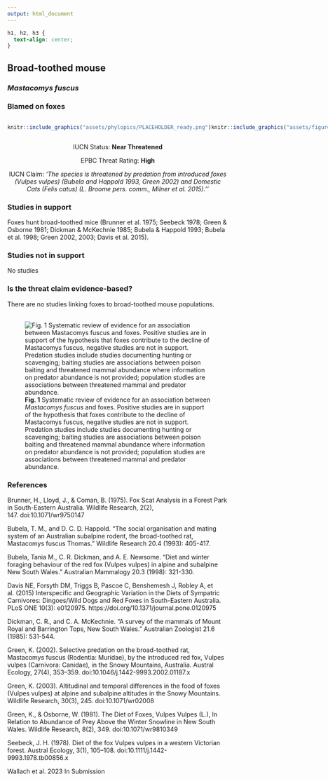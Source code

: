 ```yaml
---
output: html_document
---
```

```css
h1, h2, h3 {
  text-align: center;
}
```

## **Broad-toothed mouse**
### *Mastacomys fuscus*
### Blamed on foxes

:::: {style="display: flex;"}

::: {}
  ```r
  knitr::include_graphics("assets/phylopics/PLACEHOLDER_ready.png")
  ```
:::

::: {}

:::

::: {}
  ```r
  knitr::include_graphics("assets/figures/Map_Fox_Mastacomys fuscus.png")
  ```
:::

::::
<center>
IUCN Status: **Near Threatened**

EPBC Threat Rating: **High**

IUCN Claim: *'The species is threatened by predation from introduced foxes (Vulpes vulpes) (Bubela and Happold 1993, Green 2002) and Domestic Cats (Felis catus) (L. Broome pers. comm., Milner et al. 2015).''*

</center>

### Studies in support

Foxes hunt broad-toothed mice (Brunner et al. 1975; Seebeck 1978; Green & Osborne 1981; Dickman & McKechnie 1985; Bubela & Happold 1993; Bubela et al. 1998; Green 2002, 2003; Davis et al. 2015).

### Studies not in support

No studies

### Is the threat claim evidence-based?

There are no studies linking foxes to broad-toothed mouse populations.
<br>
<br>

![**Fig. 1**  Systematic review of evidence for an association between *Mastacomys fuscus* and foxes. Positive studies are in support of the hypothesis that foxes contribute to the decline of Mastacomys fuscus, negative studies are not in support. Predation studies include studies documenting hunting or scavenging; baiting studies are associations between poison baiting and threatened mammal abundance where information on predator abundance is not provided; population studies are associations between threatened mammal and predator abundance.](assets/figures/Main_Evidence_Fox_Mastacomys fuscus.png)

### References

Brunner, H., Lloyd, J., & Coman, B. (1975). Fox Scat Analysis in a Forest Park in South-Eastern Australia. Wildlife Research, 2(2), 147. doi:10.1071/wr9750147

Bubela, T. M., and D. C. D. Happold. "The social organisation and mating system of an Australian subalpine rodent, the broad-toothed rat, Mastacomys fuscus Thomas." Wildlife Research 20.4 (1993): 405-417.

Bubela, Tania M., C. R. Dickman, and A. E. Newsome. "Diet and winter foraging behaviour of the red fox (Vulpes vulpes) in alpine and subalpine New South Wales." Australian Mammalogy 20.3 (1998): 321-330.

Davis NE, Forsyth DM, Triggs B, Pascoe C, Benshemesh J, Robley A, et al. (2015) Interspecific and Geographic Variation in the Diets of Sympatric Carnivores: Dingoes/Wild Dogs and Red Foxes in South-Eastern Australia. PLoS ONE 10(3): e0120975. https://doi.org/10.1371/journal.pone.0120975

Dickman, C. R., and C. A. McKechnie. "A survey of the mammals of Mount Royal and Barrington Tops, New South Wales." Australian Zoologist 21.6 (1985): 531-544.

Green, K. (2002). Selective predation on the broad-toothed rat, Mastacomys fuscus (Rodentia: Muridae), by the introduced red fox, Vulpes vulpes (Carnivora: Canidae), in the Snowy Mountains, Australia. Austral Ecology, 27(4), 353–359. doi:10.1046/j.1442-9993.2002.01187.x 

Green, K. (2003). Altitudinal and temporal differences in the food of foxes (Vulpes vulpes) at alpine and subalpine altitudes in the Snowy Mountains. Wildlife Research, 30(3), 245. doi:10.1071/wr02008 

Green, K., & Osborne, W. (1981). The Diet of Foxes, Vulpes Vulpes (L.), In Relation to Abundance of Prey Above the Winter Snowline in New South Wales. Wildlife Research, 8(2), 349. doi:10.1071/wr9810349 

Seebeck, J. H. (1978). Diet of the fox Vulpes vulpes in a western Victorian forest. Austral Ecology, 3(1), 105–108. doi:10.1111/j.1442-9993.1978.tb00856.x 

Wallach et al. 2023 In Submission

